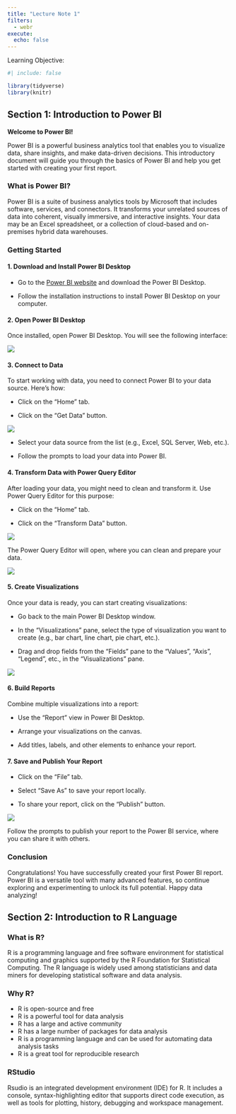 ```yaml
---
title: "Lecture Note 1"
filters: 
  - webr
execute: 
  echo: false
---
```


::: callout-note
Learning Objective:
:::

```r
#| include: false

library(tidyverse)
library(knitr)
```

## 

## Section 1: Introduction to Power BI

**Welcome to Power BI!**

Power BI is a powerful business analytics tool that enables you to visualize data, share insights, and make data-driven decisions. This introductory document will guide you through the basics of Power BI and help you get started with creating your first report.

### **What is Power BI?**

Power BI is a suite of business analytics tools by Microsoft that includes software, services, and connectors. It transforms your unrelated sources of data into coherent, visually immersive, and interactive insights. Your data may be an Excel spreadsheet, or a collection of cloud-based and on-premises hybrid data warehouses.

### **Getting Started**

#### **1. Download and Install Power BI Desktop**

-   Go to the [Power BI website](https://powerbi.microsoft.com/desktop/) and download the Power BI Desktop.

-   Follow the installation instructions to install Power BI Desktop on your computer.

#### **2. Open Power BI Desktop**

Once installed, open Power BI Desktop. You will see the following interface:

![](https://s33046.pcdn.co/wp-content/uploads/2022/02/power-bi-desktop-layout.png)

#### **3. Connect to Data**

To start working with data, you need to connect Power BI to your data source. Here's how:

-   Click on the "Home" tab.

-   Click on the "Get Data" button.

![](https://learn.microsoft.com/vi-vn/power-bi/connect-data/media/desktop-quickstart-connect-to-data/qs-connect-data_02.png)

-   Select your data source from the list (e.g., Excel, SQL Server, Web, etc.).

-   Follow the prompts to load your data into Power BI.

#### **4. Transform Data with Power Query Editor**

After loading your data, you might need to clean and transform it. Use Power Query Editor for this purpose:

-   Click on the "Home" tab.

-   Click on the "Transform Data" button.

![](https://learn.microsoft.com/en-us/power-bi/transform-model/media/desktop-query-overview/query-overview-transform.png)

The Power Query Editor will open, where you can clean and prepare your data.

![](https://learn.microsoft.com/en-us/power-query/media/power-query-ui/pqui-user-interface.png)

#### **5. Create Visualizations**

Once your data is ready, you can start creating visualizations:

-   Go back to the main Power BI Desktop window.

-   In the "Visualizations" pane, select the type of visualization you want to create (e.g., bar chart, line chart, pie chart, etc.).

-   Drag and drop fields from the "Fields" pane to the "Values", "Axis", "Legend", etc., in the "Visualizations" pane.

![](https://learn.microsoft.com/en-us/power-bi/visuals/media/power-bi-report-add-visualizations-i/add-visual-1.png)

#### **6. Build Reports**

Combine multiple visualizations into a report:

-   Use the "Report" view in Power BI Desktop.

-   Arrange your visualizations on the canvas.

-   Add titles, labels, and other elements to enhance your report.

#### **7. Save and Publish Your Report**

-   Click on the "File" tab.

-   Select "Save As" to save your report locally.

-   To share your report, click on the "Publish" button.

![](https://learn.microsoft.com/vi-vn/power-bi/create-reports/media/desktop-upload-desktop-files/pbid_publish_publishbutton.png)

Follow the prompts to publish your report to the Power BI service, where you can share it with others.

### **Conclusion**

Congratulations! You have successfully created your first Power BI report. Power BI is a versatile tool with many advanced features, so continue exploring and experimenting to unlock its full potential. Happy data analyzing!

## Section 2: Introduction to R Language

### What is R?

R is a programming language and free software environment for statistical computing and graphics supported by the R Foundation for Statistical Computing. The R language is widely used among statisticians and data miners for developing statistical software and data analysis.

### Why R?

-   R is open-source and free
-   R is a powerful tool for data analysis
-   R has a large and active community
-   R has a large number of packages for data analysis
-   R is a programming language and can be used for automating data analysis tasks
-   R is a great tool for reproducible research

### RStudio

Rsudio is an integrated development environment (IDE) for R. It includes a console, syntax-highlighting editor that supports direct code execution, as well as tools for plotting, history, debugging and workspace management.

### 
